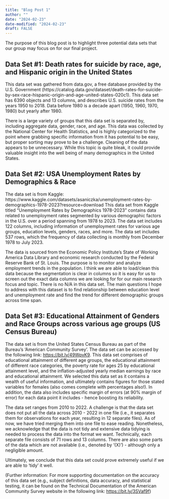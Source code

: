 ```yaml
---
title: "Blog Post 1"
author: ""
date: "2024-02-23"
date-modified: "2024-02-23"
draft: FALSE
---
```


The purpose of this blog post is to highlight three potential data sets that our group may focus on for our final project.

## Data Set #1: Death rates for suicide by race, age, and Hispanic origin in the United States

This data set was gathered from data.gov, a free database provided by the U.S. Government (https://catalog.data.gov/dataset/death-rates-for-suicide-by-sex-race-hispanic-origin-and-age-united-states-020c1). This data set has 6390 objects and 13 columns, and describes U.S. suicide rates from the years 1950 to 2018. Data before 1980 is a decade apart (1950, 1960, 1970, 1980) but yearly after 1980.

There is a large variety of groups that this data set is separated by, including aggregate data, gender, race, and age. This data was collected by the National Center for Health Statistics, and is highly categorized to the point where grabbing specific information from it has potential to be easy, but proper sorting may prove to be a challenge. Cleaning of the data appears to be unnecessary. While this topic is quite bleak, it could provide valuable insight into the well being of many demographics in the United States.

## Data Set #2: USA Unemployment Rates by Demographics & Race

The data set is from Kaggle: https://www.kaggle.com/datasets/asaniczka/unemployment-rates-by-demographics-1978-2023?resource=download This data set from Kaggle titled "Unemployment Rates by Demographics 1978-2023" contains data related to unemployment rates segmented by various demographic factors in the U.S. over a period spanning from 1978 to 2023. The data set includes 122 columns, including information of unemployment rates for various age groups, education levels, genders, races, and more. The data set includes 537 rows, which the frequency of data collecting is monthly from December 1978 to July 2023.

The data is sourced from the Economic Policy Institute’s State of Working America Data Library and economic research conducted by the Federal Reserve Bank of St. Louis. The purpose is to monitor and analyze employment trends in the population. I think we are able to load/clean this data because the segmentation is clear in columns so it is easy for us to screen out the exact data columns we are looking for for our main research focus and topic. There is no N/A in this data set. The main questions I hope to address with this dataset is to find relationship between education level and unemployment rate and find the trend for different demographic groups across time span. 

## Data Set #3: Educational Attainment of Genders and Race Groups across various age groups (US Census Bureau)

The data set is from the United States Census Bureau as part of the Bureau's 'American Community Survey'. The data set can be accessed by the following link: <https://bit.ly/49WpvK9>. This data set comprises of educational attainment of different age groups, the educational attainment of different race categories, the poverty rate for ages 25 by educational attainment level, and the inflation-adjusted yearly median earnings by race and educational attainment. We selected this data set as it contains a wealth of useful information, and ultimately contains figures for those stated variables for females (also comes complete with percentages also!). In addition, the data also includes specific margin of errors (at 90% margin of error) for each data point it includes - hence boosting its reliability.

The data set ranges from 2010 to 2022. A challenge is that the data set does not put all the data across 2010 - 2022 in one file (i.e., it separates them for observations for each year, resulting in 12 separate files). As of now, we have tried merging them into one file to ease reading. Nonetheless, we acknowledge that the data is not tidy and extensive data tidying is needed to process the data into the format we want. Technically, each separate file consists of 71 rows and 13 columns. There are also some parts of the data which are not available (i.e., denoted by '(X)') - although only a negligible amount.

Ultimately, we conclude that this data set could prove extremely useful if we are able to 'tidy' it well.

(Further information: For more supporting documentation on the accuracy of this data set (e.g., subject definitions, data accuracy, and statistical testing, it can be found on the Technical Documentation of the American Community Survey website in the following link: <https://bit.ly/3SVaf9f>)
